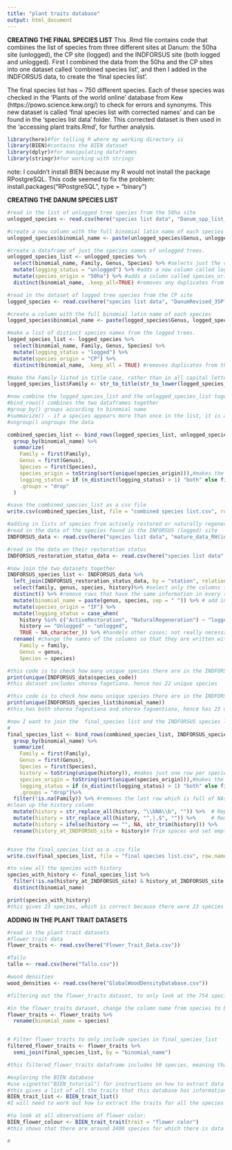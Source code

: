 ```yaml
---
title: "plant traits database"
output: html_document
---
```


**CREATING THE FINAL SPECIES LIST**
This .Rmd file contains code that combines the list of species from three different sites at Danum: the 50ha site (unlogged), the CP site (logged) and the INDFORSUS site (both logged and unlogged). First I combined the data from the 50ha and the CP sites into one dataset called 'combined species list', and then I added in the INDFORSUS data, to create the 'final species list'.

The final species list has ~ 750 different species. Each of these species was checked in the 'Plants of the world online' database from Kew (https://powo.science.kew.org/) to check for errors and synonyms. This new dataset is called 'final species list with corrected names' and can be found in the 'species list data' folder. This corrected dataset is then used in the 'accessing plant traits.Rmd', for further analysis.

```r
library(here)#for telling R where my working directory is
library(BIEN)#contains the BIEN dataset
library(dplyr)#for manipulating dataframes
library(stringr)#for working with strings
```

note: I couldn't install BIEN because my R would not install the package RPostgreSQL. This code seemed to fix the problem: install.packages("RPostgreSQL", type = "binary")

**CREATING THE DANUM SPECIES LIST**

```r
#read in the list of unlogged tree species from the 50ha site
unlogged_species <- read.csv(here("species list data", "Danum_spp_list_unlogged.csv"))

#create a new column with the full binomial latin name of each species
unlogged_species$binomial_name <- paste(unlogged_species$Genus, unlogged_species$Species)

#create a dataframe of just the species names of unlogged trees.
unlogged_species_list <- unlogged_species %>% 
  select(binomial_name, Family, Genus, Species) %>% #selects just the columns we want
  mutate(logging_status = "unlogged") %>% #adds a new column called logging_status, and fills it with 'unlogged'
  mutate(species_origin = "50ha") %>% #adds a column called species_origin, and fills it with '50ha'
  distinct(binomial_name, .keep_all=TRUE) #removes any duplicates from the list, based only on binomial_name

```

```r
#read in the dataset of logged tree species from the CP site
logged_species <- read.csv(here("species list data", "DanumRevised_35Plots_FullPlotData_Trees_2020_edit_4.11.csv"))

#create a column with the full binomial latin name of each species
logged_species$binomial_name <- paste(logged_species$Genus, logged_species$Species)

#make a list of distinct species names from the logged trees.
logged_species_list <- logged_species %>%
  select(binomial_name, Family, Genus, Species) %>% 
  mutate(logging_status = "logged") %>%
  mutate(species_origin = "CP") %>%
  distinct(binomial_name, .keep_all = TRUE) #removes duplicates from the list of species

#make the Family listed in title case, rather than in all capital letters.  
logged_species_list$Family <- str_to_title(str_to_lower(logged_species_list$Family))

```

```r
#now combine the logged_species_list and the unlogged_species_list together
#bind_rows() combines the two dataframes together
#group_by() groups according to binomial name
#summarize() - if a species appears more than once in the list, it is assigned "both" as its logging status, otherwise, it is assigned the logging_status that it already had when the dataframes were separate
#ungroup() ungroups the data

combined_species_list <- bind_rows(logged_species_list, unlogged_species_list) %>%
  group_by(binomial_name) %>%
  summarize(
    Family = first(Family),
    Genus = first(Genus),
    Species = first(Species),
    species_origin = toString(sort(unique(species_origin))),#makes the species origin column
    logging_status = if (n_distinct(logging_status) > 1) "both" else first(logging_status),
    .groups = "drop"
  )

#save the combined_species_list as a csv file
write.csv(combined_species_list, file = "combined species list.csv", row.names = FALSE)

```

```r
#adding in lists of species from actively restored or naturally regenerated areas
#read in the data of the species found in the INFORSUS (logged) site
INDFORSUS_data <- read.csv(here("species list data", "mature_data_RH(in).csv"))

#read in the data on their restoration status
INDFORSUS_restoration_status_data <- read.csv(here("species list data", "2018_2019Seedling_RH(Plot_Info).csv"))

#now join the two datasets together
INDFORSUS_species_list <- INDFORSUS_data %>%
  left_join(INDFORSUS_restoration_status_data, by = "station", relationship = "many-to-many")%>% #join the two datasets together according to their station
  select(family, genus, species, history)%>% #select only the columns that we are interested in 
  distinct() %>% #remove rows that have the same information in every single column
  mutate(binomial_name = paste(genus, species, sep = " ")) %>% # add in a column with the binomial_name
  mutate(species_origin = "IF") %>%
  mutate(logging_status = case_when(
    history %in% c("ActiveRestoration", "NaturalRegeneration") ~ "logged",
    history == "Unlogged" ~ "unlogged",
    TRUE ~ NA_character_)) %>% #handels other cases; not really necessary here
  rename( #change the names of the columns so that they are written with capital letters
    Family = family,
    Genus = genus,
    Species = species) 

```

```r
#this code is to check how many unique species there are in the INDFORSUS_data dataset
print(unique(INDFORSUS_data$species_code))
#this dataset includes shorea fagetiana. hence has 22 unique species
```

```r
#this code is to check how manu unique species there are in the INDFORSUS_species_list dataset
print(unique(INDFORSUS_species_list$binomial_name))
#this has both shorea fageutiana and shorea faguentiana, hence has 23 unique species
```

```r
#now I want to join the  final_species list and the INDFORSUS species lists together, according to the binomial_name column.
#
final_species_list <- bind_rows(combined_species_list, INDFORSUS_species_list) %>%
  group_by(binomial_name) %>%
  summarize(
    Family = first(Family),
    Genus = first(Genus),
    Species = first(Species),
    history = toString(unique(history)), #makes just one row per species, with all of its histories listed in one cell
    species_origin = toString(sort(unique(species_origin))),#makes the species origin column
    logging_status = if (n_distinct(logging_status) > 1) "both" else first(logging_status),
    .groups = "drop")%>%
  filter(!is.na(Family)) %>% #removes the last row which is full of NAs. specifically, where the family is NA.
#clean up the history column
  mutate(history = str_replace_all(history, "\\bNA\\b", "")) %>%  # Replace 'NA' with empty string
  mutate(history = str_replace_all(history, "^,|,$", "")) %>%     # Remove leading/trailing commas
  mutate(history = ifelse(history == "", NA, str_trim(history))) %>%
  rename(history_at_INDFORSUS_site = history)# Trim spaces and set empty to NA


#save the final_species_list as a .csv file
write.csv(final_species_list, file = "final species list.csv", row.names = FALSE)

#to view all the species with history
species_with_history <- final_species_list %>%
  filter(!is.na(history_at_INDFORSUS_site) & history_at_INDFORSUS_site != "") %>%
  distinct(binomial_name)

print(species_with_history)
#this gives 23 species, which is correct because there were 23 species in the INDFORSUS_species_list

```

#################################################################### 

**ADDING IN THE PLANT TRAIT DATASETS**

```r
#read in the plant trait datasets
#flower trait data
flower_traits <- read.csv(here("Flower_Trait_Data.csv"))

#Tallo
tallo <- read.csv(here("Tallo.csv"))

#wood densities
wood_densities <- read.csv(here("GlobalWoodDensityDatabase.csv"))
```

```r
#filtering out the flower_traits dataset, to only look at the 754 species that appear in the final_species_list 

#in the flower_traits dataset, change the column name from species to binomial_name
flower_traits <- flower_traits %>%
  rename(binomial_name = species)


# Filter flower_traits to only include species in final_species_list
filtered_flower_traits <- flower_traits %>%
  semi_join(final_species_list, by = "binomial_name")

#this filtered_flower_traits dataframe includes 50 species, meaning that there are 50 species in the flower_traits dataset that also appear in the unlogged_species dataset. This, of course, does not take into account that there might be alternative names for the same plant.
```

```r
#exploring the BIEN database
#use vignette("BIEN_tutorial") for instructions on how to extract data from the database
#this gives a list of all the traits that this database has information on - 55 different traits.
BIEN_trait_list <- BIEN_trait_list()
#I will need to work out how to extract the traits for all the species I am interested in

#to look at all observations of flower color:
BIEN_flower_colour <- BIEN_trait_trait(trait = "flower color")
#this shows that there are around 3400 species for which there is data on flower colour

#
```
